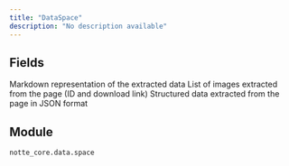 ```yaml
---
title: "DataSpace"
description: "No description available"
---
```




## Fields

<ParamField path="markdown" type="UnionType[str, None]" required>
  Markdown representation of the extracted data
</ParamField>

<ParamField path="images" type="UnionType[list[ImageData], None]" required>
  List of images extracted from the page (ID and download link)
</ParamField>

<ParamField path="structured" type="UnionType[StructuredData[BaseModel], None]" required>
  Structured data extracted from the page in JSON format
</ParamField>


## Module

`notte_core.data.space`
